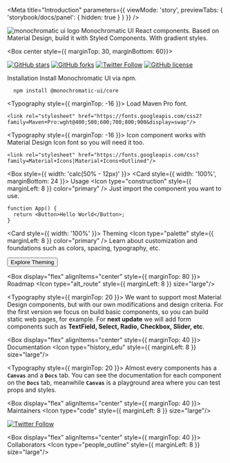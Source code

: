 
<Meta title="Introduction"  parameters={{ 
  viewMode: 'story',
  previewTabs: { 
    'storybook/docs/panel': { 
      hidden: true 
      } 
    } 
  }}
/>

<Box display="flex" justifyContent="center">
  <Image 
    src="https://res.cloudinary.com/kaypacha/image/upload/v1593742285/monochromatic/logo/monochromatic.png"
    alt="monochromatic ui logo"
    height={20}
    width={20}
  />
  <Box display="flex" flexDirection="column" justifyContent="space-between" style={{ marginLeft: 40 }}>
    <Typography style={{ fontSize: 56, fontWeight: 700, lineHeight: 0.7 }} variant="h1" color="primary">
      Monochromatic UI
    </Typography>
    <Typography style={{ fontWeight: 500, width: '90%' }} variant="h4" color="shade1">
      React components. Based on Material Design, build it with Styled Components.
      <Typography as="span" style={{ fontWeight: 500, marginLeft: 6 }} variant="h4" color={{ from: "black", to: "tint1", direction: "right" }}>
        With gradient styles.
      </Typography>
    </Typography>
  </Box>
</Box>

<Box center style={{ marginTop: 30, marginBottom: 60}}>

[![GitHub stars](https://img.shields.io/github/stars/ByeBye-Sama/monochromatic?color=94D5CD&logo=github&style=for-the-badge)](https://github.com/ByeBye-Sama/monochromatic/stargazers) 
[![GitHub forks](https://img.shields.io/github/forks/ByeBye-Sama/monochromatic?color=5EC0B4&logo=github&style=for-the-badge)](https://github.com/ByeBye-Sama/monochromatic/network) 
[![Twitter Follow](https://img.shields.io/twitter/follow/monochromaticui?color=29AC9C&label=Twitter&logo=twitter&logoColor=FFFFFF&style=for-the-badge)](https://twitter.com/intent/user?screen_name=monochromaticui)
[![GitHub license](https://img.shields.io/github/license/ByeBye-Sama/monochromatic?color=1E8175&style=for-the-badge)](https://github.com/ByeBye-Sama/monochromatic/blob/master/LICENSE)


</Box>

<Box display="flex" justifyContent="space-between">
<Card style={{ width: 'calc(50% - 12px)' }}>
  <CardContent style={{ height: 465 }}>
    <Box display="flex" alignItems="center">
      <Typography variant="h5">
        Installation
      </Typography>
      <Icon type="get_app" style={{ marginLeft: 8 }} color="primary" />
    </Box>
    <Typography>
      Install Monochromatic UI via npm.
    </Typography>

      npm install @monochromatic-ui/core

  <Typography style={{ marginTop: -16 }}>
    Load Maven Pro font.
  </Typography>

    <link rel="stylesheet" href="https://fonts.googleapis.com/css2?family=Maven+Pro:wght@400;500;600;700;800;900&display=swap"/>

  <Typography style={{ marginTop: -16 }}>
    Icon component works with Material Design Icon font so you will need it too.
  </Typography>

    <link rel="stylesheet" href="https://fonts.googleapis.com/css?family=Material+Icons|Material+Icons+Outlined"/>

  </CardContent>
</Card>

<Box style={{ width: 'calc(50% - 12px)' }}>
<Card style={{ width: '100%', marginBottom: 24 }}>
  <CardContent>
    <Box display="flex" alignItems="center">
      <Typography variant="h5">
        Usage
      </Typography>
      <Icon type="construction" style={{ marginLeft: 8 }} color="primary" />
    </Box>
    <Typography>
      Just import the component you want to use.
    </Typography>


    function App() {
      return <Button>Hello World</Button>;
    }
  </CardContent>
</Card>

<Card style={{ width: '100%' }}>
  <CardContent>
    <Box display="flex" alignItems="center">
      <Typography variant="h5">
        Theming
      </Typography>
      <Icon type="palette" style={{ marginLeft: 8 }} color="primary" />
    </Box>
    <Typography>
      Learn about customization and foundations such as colors, spacing, typography, etc.
    </Typography>
  </CardContent>
  <CardActions>

  [<Button variant="text" color="shade1">Explore Theming</Button>](/?path=/docs/system-theme--palette)

  </CardActions>
</Card>
</Box>
</Box>

<Box display="flex" alignItems="center" style={{ marginTop: 80 }}>
  <Typography variant="h3">
    Roadmap
  </Typography>
  <Icon type="alt_route" style={{ marginLeft: 8 }} size="large"/>
</Box>

<Divider />

<Typography style={{ marginTop: 20 }}>
  We want to support most Material Design components, but with our own modifications and design criteria. 
  For the first version we focus on build basic components, so you can build static web pages, for example.
  For <b>next update</b> we will add form components such as <b>TextField, Select, Radio, Checkbox, Slider, etc</b>.
</Typography>

<Box display="flex" alignItems="center" style={{ marginTop: 40 }}>
  <Typography variant="h3">
    Documentation
  </Typography>
  <Icon type="history_edu" style={{ marginLeft: 8 }} size="large"/>
</Box>

<Divider />

<Typography style={{ marginTop: 20 }}>
  Almost every components has a <b>`Canvas`</b> and a <b>`Docs`</b> tab. You can see the documentation for each component on the <b>`Docs`</b> tab, 
  meanwhile <b>`Canvas`</b> is a playground area where you can test props and styles.
</Typography>

<Box display="flex" alignItems="center" style={{ marginTop: 40 }}>
  <Typography variant="h3">
    Maintainers
  </Typography>
  <Icon type="code" style={{ marginLeft: 8 }} size="large"/>
</Box>

<Divider />

<a href="https://github.com/ByeBye-Sama" target="_blank">
<Avatar style={{ marginTop: 20 }} size={10} src="https://avatars0.githubusercontent.com/u/19353687?s=460&u=5b414c11f7595ced350cbe720a3d7c2f14c6b0fa&v=4" />
</a>

[![Twitter Follow](https://img.shields.io/twitter/follow/byebye_sama?color=29AC9C&label=Twitter&logo=twitter&logoColor=29AC9C&style=for-the-badge)](https://twitter.com/intent/user?screen_name=byebye_sama)


<Box display="flex" alignItems="center" style={{ marginTop: 40 }}>
  <Typography variant="h3">
    Collaborators
  </Typography>
  <Icon type="people_outline" style={{ marginLeft: 8 }} size="large"/>
</Box>

<Divider />

<a href="https://github.com/sklpcc" target="_blank">
<Avatar style={{ marginTop: 20 }} size={6} src="https://avatars3.githubusercontent.com/u/7380924?s=400&u=aae123b387dc046f7f354ab7b85b580af995fd52&v=4" />
</a>
